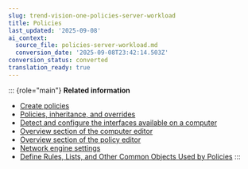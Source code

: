 ```yaml
---
slug: trend-vision-one-policies-server-workload
title: Policies
last_updated: '2025-09-08'
ai_context:
  source_file: policies-server-workload.md
  conversion_date: '2025-09-08T23:42:14.503Z'
conversion_status: converted
translation_ready: true
---
```


::: {role="main"}
**Related information**

- [Create policies](create-policies.mdx)
- [Policies, inheritance, and overrides](policies-inheritance-overrides.mdx)
- [Detect and configure the interfaces available on a computer](detect-configure-interfaces.mdx)
- [Overview section of the computer editor](overview-section-computer-editor.mdx)
- [Overview section of the policy editor](overview-section-policy-editor.mdx)
- [Network engine settings](network-engine-settings.mdx)
- [Define Rules, Lists, and Other Common Objects Used by Policies](define-rules-lists-cpo.mdx)
:::
